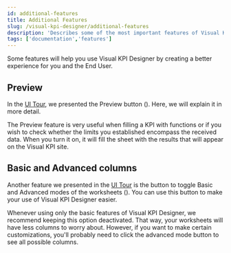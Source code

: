 ```yaml
---
id: additional-features
title: Additional Features
slug: /visual-kpi-designer/additional-features
description: 'Describes some of the most important features of Visual KPI Designer.'
tags: ['documentation','features']
---
```



Some features will help you use Visual KPI Designer by creating a better experience for you and the End User.

## Preview

In the [UI Tour](/docs/visual-kpi-designer/interface-tour-and-core-patterns/ui-tour), we presented the Preview button (<PngFont name='preview28-2.fw' />). Here, we will explain it in more detail.

The Preview feature is very useful when filling a KPI with functions or if you wish to check whether the limits you established encompass the received data. When you turn it on, it will fill the sheet with the results that will appear on the Visual KPI site.

<StylizedImage
  imgURL="img/designer/additional-features-preview-off.png"
  alt="KPI table with Preview off"
/>

<StylizedImage
  imgURL="img/designer/additional-features-preview-on.png"
  alt="KPI table with Preview on"
/>

## Basic and Advanced columns

Another feature we presented in the [UI Tour](/docs/visual-kpi-designer/interface-tour-and-core-patterns/ui-tour) is the button to toggle Basic and Advanced modes of the worksheets (<PngFont name='advancedmode28gray' />). You can use this button to make your use of Visual KPI Designer easier.

Whenever using only the basic features of Visual KPI Designer, we recommend keeping this option deactivated. That way, your worksheets will have less columns to worry about. However, if you want to make certain customizations, you'll probably need to click the advanced mode button to see all possible columns.

<StylizedImage
  imgURL="img/designer/additional-features-toggle-advanced-mode.gif"
  alt="Toggle Basic and Advanced modes"
/>